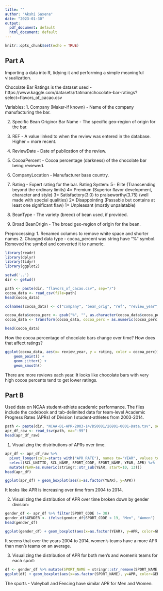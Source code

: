 ```yaml
---
title: ""
author: "Akshi Saxena"
date: "2023-01-30"
output:
  pdf_document: default
  html_document: default
---
```


```r
knitr::opts_chunk$set(echo = TRUE)
```

## Part A

Importing a data into R, tidying it and performing a simple meaningful visualization.

Chocolate Bar Ratings is the dataset used - https://www.kaggle.com/datasets/rtatman/chocolate-bar-ratings?select=flavors_of_cacao.csv

Variables:
1. Company (Maker-if known) - Name of the company manufacturing the bar.

2. Specific Bean Originor Bar Name - The specific geo-region of origin for the bar.

3. REF - A value linked to when the review was entered in the database. Higher = more recent.

4. ReviewDate - Date of publication of the review.

5. CocoaPercent - Cocoa percentage (darkness) of the chocolate bar being reviewed.

6. CompanyLocation - Manufacturer base country.

7. Rating - Expert rating for the bar.
Rating System:
5= Elite (Transcending beyond the ordinary limits)
4= Premium (Superior flavor development, character and style)
3= Satisfactory(3.0) to praiseworthy(3.75) (well made with special qualities)
2= Disappointing (Passable but contains at least one significant flaw)
1= Unpleasant (mostly unpalatable)

8. BeanType - The variety (breed) of bean used, if provided.

9. Broad BeanOrigin - The broad geo-region of origin for the bean.


Preprocessing:
1. Renamed columns to remove white space and shorter names
2. Changed data type - cocoa_percent was string have "%" symbol. Removed the symbol and converted it to numeric.

```r
library(readr)
library(dplyr)
library(tidyr)
library(ggplot2)
```

```r
setwd('..')
dir <- getwd()
```


```r
path <- paste(dir, "flavors_of_cacao.csv", sep="/")
cocoa_data <- read_csv(file=path)
head(cocoa_data)
```

```r
colnames(cocoa_data) <- c("company", "bean_orig", "ref", "review_year", "cocoa_perc", "company_loc", "rating", "bean_type", "broad_bean_orig")

cocoa_data$cocoa_perc <- gsub("%", "", as.character(cocoa_data$cocoa_perc))
cocoa_data <- transform(cocoa_data, cocoa_perc = as.numeric(cocoa_perc))

head(cocoa_data)

```

How the cocoa percentage of chocolate bars change over time? How does that affect ratings?

```r
ggplot(cocoa_data, aes(x= review_year, y = rating, color = cocoa_perc)) + 
    geom_point() + 
    geom_jitter() +
    geom_smooth()
```

There are more reviews each year. It looks like chocolate bars with very high cocoa percents tend to get lower ratings.

## Part B

Used data on NCAA student-athlete academic performance. The files include the codebook and tab-delimited data for team-level
Academic Progress Rates (APRs) of Division I student-athletes from 2003-2014.

```r

path <- paste(dir, "NCAA-D1-APR-2003-14/DS0001/26801-0001-Data.tsv", sep="/")
apr_df_raw <- read_tsv(path, na="-99")
head(apr_df_raw)
```


1. Visualizing the distributions of APRs over time.

```r
apr_df <- apr_df_raw %>%
  pivot_longer(cols=starts_with("APR_RATE"), names_to="YEAR", values_to="APR") %>%
  select(SCL_UNITID, SCL_NAME, SPORT_CODE, SPORT_NAME, YEAR, APR) %>%
  mutate(YEAR=as.numeric(stringr::str_sub(YEAR, start=10, 13)))
head(apr_df)
```

```r
ggplot(apr_df) + geom_boxplot(aes(x=as.factor(YEAR), y=APR))
```

It looks like APR is increasing over time from 2004 to 2014.


2. Visualizing the distribution of APR over time broken down by gender division:

```r
gender_df <- apr_df %>% filter(SPORT_CODE != 38)
gender_df$GENDER <- ifelse(gender_df$SPORT_CODE < 19, "Men", "Women")   
head(gender_df)
```

```r
ggplot(gender_df) + geom_boxplot(aes(x=as.factor(YEAR), y=APR, color=GENDER))
```

It seems that over the years 2004 to 2014, women’s teams have a more APR than men’s teams on an average.


3. Visualizing the distribution of APR for both men’s and women’s teams for each sport:

```r
df <- gender_df %>% mutate(SPORT_NAME = stringr::str_remove(SPORT_NAME, "Men's")) %>% mutate(SPORT_NAME = stringr::str_remove(SPORT_NAME, "Women's"))
ggplot(df) + geom_boxplot(aes(x=as.factor(SPORT_NAME), y=APR, color=GENDER)) + coord_flip()
```

The sports - Voleyball and Fencing have similar APR for Men and Women.
